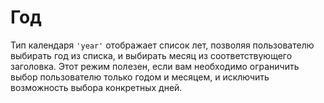 # Год

Тип календаря `'year'` отображает список лет, позволяя пользователю выбирать год из списка, и выбирать месяц из соответствующего заголовка.
Этот режим полезен, если вам необходимо ограничить выбор пользователю только годом и месяцем, и исключить возможность выбора конкретных дней.

<Sandbox example="type-of-calendar-year" />
